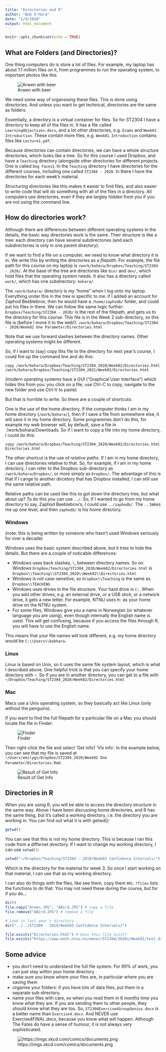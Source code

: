 ```yaml
---
title: "Directories and R"
author: "Bob O'Hara"
date: "1/9/2020"
output: html_document
---
```


```r
knitr::opts_chunk$set(echo = TRUE)
```

## What are Folders (and Directories)?

One thing computers do is store a lot of files. For example, my laptop has about 1.1 million files on it, from programmes to run the operating system, to important photos like this 

![Arwen with beer](Arwen.JPG)

We need some way of organsising these files. This is done using directories. And unless you want to get technical, directories are the same as folders.

Essentially, a directory is a virtual container for files. So for ST2304 I have a directory to keep all of the files in. It has a file called `LearningObjectives.docx`, and a lot other directories, e.g. `Exams` and `Week01 Introduction`. These contain more files, e.g. `Week01 Introduction` contains files like `Lecture1.pdf`.

Because directories can contain directories, we can have a whole structure directories, which looks like a tree. So for this course I used Dropbox, and have a `Teaching` directory (alongside other directories for different projects. One is called `Dog Faces`). In the `Teaching` directory I have directories for the different courses, including one called `ST2304 - 2020`. In there I have the directories for each week's material. 

Structuring directories like this makes it easier to find files, and also easier to write code that will do something with all of the files in a directory. All computers use directories, even if they are largley hidden from you if you are not using the command line.

## How do directories work?

Although there are differences between different operating systems in the details, the basic way directories work is the same. Their structure is like a tree: each directory can have several subdirectories (and each subdirectories is only in one parent directory).

If we want to find a file on a computer, we need to know what directory it is in. We write this by writing the directories as a _filepath_. For example, the file path for this course on my laptop is `/work/bohara/Dropbox/Teaching/ST2304 - 2020/`. At the base of the tree are directories like `bin/` and `dev/`, which hold files that the operating system needs. It also has a directory called `work/`, which has one subdirectory: `bohara/`.

The `/work/bohara/` directory is my "home" when I log onto my laptop. Everything under this in the tree is specific to me: if I added an account for Zaphod Beeblebrox, then he would have a `/home/zaphodb/` folder, and could put his files in there. We can follow the same logic further: `Dropbox/Teaching/ST2304 - 2020/` is the rest of the filepath, and gets us to the directory for this course. This file is in the Week 2 sub-directory, so this file is (before I move it to the web!):
`/work/bohara/Dropbox/Teaching/ST2304 - 2020/Week02 One Parameter/Directories.html`

Note that we use forward slashes between the directory names. Other operating systems might be different.

So, if I want to (say) copy this file to the directory for next year's course, I could fire up the command line and do this:

`copy /work/bohara/Dropbox/Teaching/ST2304_2020/Week02/Directories.html /work/bohara/Dropbox/Teaching/ST2304_2021/Week02/Directories.html`

(modern operating systems have a GUI ("Graphical User Interface") which hides this from you: you click on a file, use Ctrl-C to copy, navigate to the new folder and use Ctrl-V to paste)

But that is horrible to write. So there are a couple of shortcuts:

One is the use of the home directory. If the computer thinks I am in my home directory (`/work/bohara/`), then if I save a file from somewhere else, it will save it in my home directory. Some programmes don't do this, for example my web browser will, by default, save a file in `/work/bohara/Downloads. So if I want to copy a file into my home directory, I could do this:

`copy /work/bohara/Dropbox/Teaching/ST2304_2020/Week02/Directories.html Directories.html`

The other shortcut is the use of _relative paths_. If I am in my home directory, I can use directories relative to that. So, for example, if I am in my home directory, I can refer to the Dropbox sub-directory as `/work/bohara/Dropbox/`, or more simply as `Dropbox/`. The advantage of this is that if I cange to another dircetory that has Dropbox installed, I can still use the same relative path.

Relative paths can be used like this to got down the directory tree, but what about up? To do this you can use `../`. So, if I wanted to go from my home directory to say, Zaphod Beeblebrox's, I could use `../zaphodb/`. The `..` takes me up one level, and then `zaphodb/` is his home directory.

### Windows

(note: this is being written by someone who hasn't used Windows seriously for over a decade)

Windows uses the basic system described above, but it tries to hide the details. But there are a couple of noticable differences:

- Windows uses back slashes, `\`, between directory names. So on Windows `Dropbox/Teaching/ST2304_2020/Week02/Directories.html` is `Dropbox\\Teaching\\ST2304_2020\\Week02\\Directories.html`
- Windows is not case sensitive, so `Dropbox\\Teaching` is the same as `Dropbox\\TEACHING`
- Windows uses drives in the file structure. Your hard drive is `C:`. When you add other drives, e.g. an external drive, or a USB stick, or a network drive, it gets a new letter. For example, NTNU uses `M:` as your home drive on the NTNU system.
- For some files, Windows give you a name in Norwegian (or whatever language you are using), even though internally the English name is used. This will get confusing, because if you access the files through R, you will have to use the English name.

This means that your file names will look different, e.g. my home directory would be `C:\\Users\\bobhara`.

### Linux

Linux is based on Unix, so it uses the same file system layout, which is what I described above. One helpful trick is that you can specify your home directory with `~`. So if you are in another directory, you can get to a file with `~/Dropbox/Teaching/ST2304_2020/Week02/Directories.html`

### Mac

Macs use a Unix operating system, so they basically act like Linux (only without the penguins).

If you want to find the full filepath for a particular file on a Mac you should locate the file in
Finder:

![Finder](Finder.png)

Then right-click the file and select 'Get info'/ 'Vis info'. In the example below, you can see that my file is
saved at `~/Users/emilygs/Dropbox/ST2304_2020/Week02 One Parameter/Directories.Rmd`.

![Result of Get Info](GetInfo.png)

## Directories in R

When you are using R, you will be able to access the directory structure in the same way. Above I have been discussing home directories, and R has the same thing, but it's called a working directory, i.e. the directory you are working in. You can find out what it is with getwd():

```r
getwd()
```

You can see that this is not my home directory. This is because I ran this code from a differnet directory. If I want to change my working directory, I can use `setwd()`:

```r
setwd("~/Dropbox/Teaching/ST2304 - 2019/Week03 Confidence Intervals/")
```

Which is the directory for the material for week 3. So once I start working on that material, I can use that as my working directory.

I can also do things with the files, like see them, copy them etc. `?files` lists the functions to do that. You may not need these during the course, but for if you do...

```r
dir()
file.copy("Arwen.JPG", "ABird.JPG") # copy a file
file.remove("ABird.JPG") # remove a file

# Look in last year's directory
dir("../../ST2304 - 2019/Week03 Confidence Intervals/")

file.exists("Directories.html") # Does this file exist?
file.exists("https://www.math.ntnu.no/emner/ST2304/2020v/Week01/test_data.csv") # Yes, web addresses also work!


```


## Some advice
 
- you don't need to understand the full file system. For 99% of work, you can just stay within your home directory 
- make sure you know where your files are, in particular where you are saving them
- organise your folders: if you have lots of data files, put them in a separate sub-directory.
- name your files with care, so when you read them in 6 months time you know what they are. If you are sending them to other people, they should know what they are too. So, `ST2304Exercise4GroupGenius.docx` is a better name than `Exercise4.docx`. And NEVER use Exercise4FINAL.docx, because you know what will happen. Although The Fates do have a sense of humour, it is not always very sophisticated.

![https://imgs.xkcd.com/comics/documents.png](https://imgs.xkcd.com/comics/documents.png)